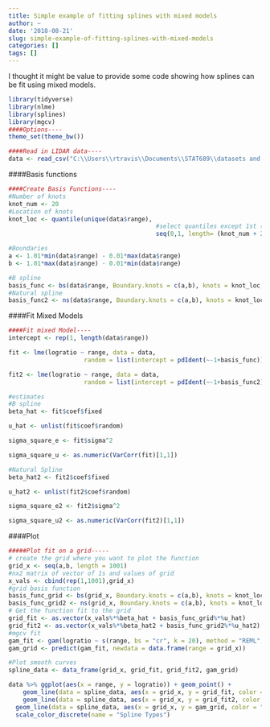 ```yaml
---
title: Simple example of fitting splines with mixed models
author: ~
date: '2018-08-21'
slug: simple-example-of-fitting-splines-with-mixed-models
categories: []
tags: []
---
```


I thought it might be value to provide some code showing how splines can be fit using mixed models. 

```r
library(tidyverse)
library(nlme)
library(splines)
library(mgcv)
####Options----
theme_set(theme_bw())

```

```r
####Read in LIDAR data----
data <- read_csv("C:\\Users\\rtravis\\Documents\\STAT689\\datasets and r code\\LIDAR\\lidar.csv")

```

####Basis functions
```r
####Create Basis Functions----
#Number of knots
knot_num <- 20
#Location of knots
knot_loc <- quantile(unique(data$range),
										 #select quantiles except 1st (0) and last (1)
										 seq(0,1, length= (knot_num + 2))[-c(1,(knot_num + 2))])

#Boundaries
a <- 1.01*min(data$range) - 0.01*max(data$range) 
b <- 1.01*max(data$range) - 0.01*min(data$range)

#B spline
basis_func <- bs(data$range, Boundary.knots = c(a,b), knots = knot_loc, degree = 3)
#Natural spline
basis_func2 <- ns(data$range, Boundary.knots = c(a,b), knots = knot_loc, df = 4)

```

####Fit Mixed Models
```r
####Fit mixed Model----
intercept <- rep(1, length(data$range))

fit <- lme(logratio ~ range, data = data,
					 random = list(intercept = pdIdent(~-1+basis_func)))

fit2 <- lme(logratio ~ range, data = data,
					 random = list(intercept = pdIdent(~-1+basis_func2)))

#estimates
#B spline
beta_hat <- fit$coef$fixed

u_hat <- unlist(fit$coef$random)

sigma_square_e <- fit$sigma^2

sigma_square_u <- as.numeric(VarCorr(fit)[1,1])

#Natural Spline
beta_hat2 <- fit2$coef$fixed

u_hat2 <- unlist(fit2$coef$random)

sigma_square_e2 <- fit2$sigma^2

sigma_square_u2 <- as.numeric(VarCorr(fit2)[1,1])

```

####Plot
```r
#####Plot fit on a grid-----
# create the grid where you want to plot the function
grid_x <- seq(a,b, length = 1001)
#nx2 matrix of vector of 1s and values of grid
x_vals <- cbind(rep(1,1001),grid_x) 
#grid basis function
basis_func_grid <- bs(grid_x, Boundary.knots = c(a,b), knots = knot_loc, degree = 3)
basis_func_grid2 <- ns(grid_x, Boundary.knots = c(a,b), knots = knot_loc, df = 4)
# Get the function fit to the grid
grid_fit <- as.vector(x_vals%*%beta_hat + basis_func_grid%*%u_hat)
grid_fit2 <- as.vector(x_vals%*%beta_hat2 + basis_func_grid2%*%u_hat2)
#mgcv fit
gam_fit <- gam(logratio ~ s(range, bs = "cr", k = 20), method = "REML", data = data)
gam_grid <- predict(gam_fit, newdata = data.frame(range = grid_x))

#Plot smooth curves
spline_data <- data_frame(grid_x, grid_fit, grid_fit2, gam_grid)

data %>% ggplot(aes(x = range, y = logratio)) + geom_point() +
	geom_line(data = spline_data, aes(x = grid_x, y = grid_fit, color = "Natural Spline"), size = 1) +
	geom_line(data = spline_data, aes(x = grid_x, y = grid_fit2, color = "B Spline"), size = 1) +
  geom_line(data = spline_data, aes(x = grid_x, y = gam_grid, color = "GAM"), size = 1) +
  scale_color_discrete(name = "Spline Types")

```